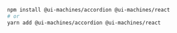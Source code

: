 ```bash
npm install @ui-machines/accordion @ui-machines/react
# or
yarn add @ui-machines/accordion @ui-machines/react
```
